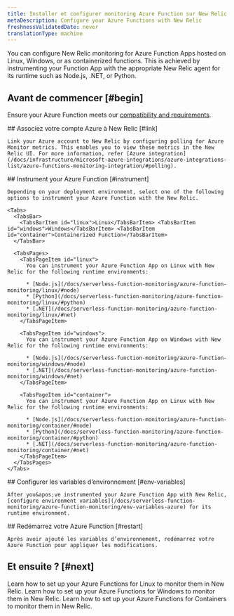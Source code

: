 ```yaml
---
title: Installer et configurer monitoring Azure Function sur New Relic
metaDescription: Configure your Azure Functions with New Relic
freshnessValidatedDate: never
translationType: machine
---
```


You can configure New Relic monitoring for Azure Function Apps hosted on Linux, Windows, or as containerized functions. This is achieved by instrumenting your Function App with the appropriate New Relic agent for its runtime such as Node.js, .NET, or Python.

## Avant de commencer [#begin]

Ensure your Azure Function meets our [compatibility and requirements](/docs/serverless-function-monitoring/azure-function-monitoring/compatibility-requirement-azure-monitoring).

<Steps>
  <Step>
    ## Associez votre compte Azure à New Relic [#link]

    Link your Azure account to New Relic by configuring polling for Azure Monitor metrics. This enables you to view these metrics in the New Relic UI. For more information, refer [Azure integration](/docs/infrastructure/microsoft-azure-integrations/azure-integrations-list/azure-functions-monitoring-integration/#polling).
  </Step>

  <Step>
    ## Instrument your Azure Function [#instrument]

    Depending on your deployment environment, select one of the following options to instrument your Azure Function with the New Relic.

    <Tabs>
      <TabsBar>
        <TabsBarItem id="linux">Linux</TabsBarItem> <TabsBarItem id="windows">Windows</TabsBarItem> <TabsBarItem id="container">Containerized Function</TabsBarItem>
      </TabsBar>

      <TabsPages>
        <TabsPageItem id="linux">
          You can instrument your Azure Function App on Linux with New Relic for the following runtime environments:

          * [Node.js](/docs/serverless-function-monitoring/azure-function-monitoring/linux/#node)
          * [Python](/docs/serverless-function-monitoring/azure-function-monitoring/linux/#python)
          * [.NET](/docs/serverless-function-monitoring/azure-function-monitoring/linux/#net)
        </TabsPageItem>

        <TabsPageItem id="windows">
          You can instrument your Azure Function App on Windows with New Relic for the following runtime environments:

          * [Node.js](/docs/serverless-function-monitoring/azure-function-monitoring/windows/#node)
          * [.NET](/docs/serverless-function-monitoring/azure-function-monitoring/windows/#net)
        </TabsPageItem>

        <TabsPageItem id="container">
          You can instrument your Azure Function App on Linux with New Relic for the following runtime environments:

          * [Node.js](/docs/serverless-function-monitoring/azure-function-monitoring/container/#node)
          * [Python](/docs/serverless-function-monitoring/azure-function-monitoring/container/#python)
          * [.NET](/docs/serverless-function-monitoring/azure-function-monitoring/container/#net)
        </TabsPageItem>
      </TabsPages>
    </Tabs>
  </Step>

  <Step>
    ## Configurer les variables d’environnement [#env-variables]

    After you&apos;ve instrumented your Azure Function App with New Relic, [configure environment variables](/docs/serverless-function-monitoring/azure-function-monitoring/env-variables-azure) for its runtime environment.
  </Step>

  <Step>
    ## Redémarrez votre Azure Function [#restart]

    Après avoir ajouté les variables d’environnement, redémarrez votre Azure Function pour appliquer les modifications.
  </Step>
</Steps>

## Et ensuite ? [#next]

<DocTiles>
  <DocTile title="Linux instrumentation" path="/docs/serverless-function-monitoring/azure-function-monitoring/linux">
    Learn how to set up your Azure Functions for Linux to monitor them in New Relic.
  </DocTile>

  <DocTile title="Windows instrumentation" path="/docs/serverless-function-monitoring/azure-function-monitoring/windows">
    Learn how to set up your Azure Functions for Windows to monitor them in New Relic.
  </DocTile>

  <DocTile title="Container instrumentation" path="/docs/serverless-function-monitoring/azure-function-monitoring/container">
    Learn how to set up your Azure Functions for Containers to monitor them in New Relic.
  </DocTile>
</DocTiles>